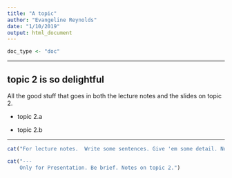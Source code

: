 ```yaml
---
title: "A topic"
author: "Evangeline Reynolds"
date: "1/10/2019"
output: html_document
---
```


```r
doc_type <- "doc"
```
---

## topic 2 is so delightful

All the good stuff that goes in both the lecture notes and the slides on topic 2.  

- topic 2.a

- topic 2.b

---

```r
cat("For lecture notes.  Write some sentences. Give 'em some detail. Notes on topic 2.")
```

```r
cat("---
    Only for Presentation. Be brief. Notes on topic 2.")
```
